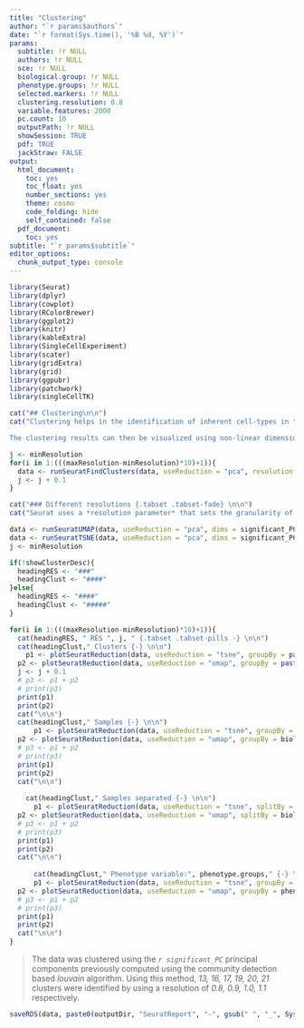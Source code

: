 ```yaml
---
title: "Clustering"
author: "`r params$authors`"
date: "`r format(Sys.time(), '%B %d, %Y')`"
params:
  subtitle: !r NULL
  authors: !r NULL
  sce: !r NULL
  biological.group: !r NULL
  phenotype.groups: !r NULL
  selected.markers: !r NULL
  clustering.resolution: 0.8
  variable.features: 2000
  pc.count: 10
  outputPath: !r NULL
  showSession: TRUE
  pdf: TRUE
  jackStraw: FALSE
output:
  html_document:
    toc: yes
    toc_float: yes
    number_sections: yes
    theme: cosmo
    code_folding: hide
    self_contained: false
  pdf_document:
    toc: yes
subtitle: "`r params$subtitle`"
editor_options:
  chunk_output_type: console
---
```

```r
library(Seurat)
library(dplyr)
library(cowplot)
library(RColorBrewer)
library(ggplot2)
library(knitr)
library(kableExtra)
library(SingleCellExperiment)
library(scater)
library(gridExtra)
library(grid)
library(ggpubr)
library(patchwork)
library(singleCellTK)
```

```r
cat("## Clustering\n\n")
cat("Clustering helps in the identification of inherent cell-types in the data in an unsupervised manner by discovering the natural clusters that may exist on the basis of the transcriptome. Seurat uses the principal components for its graph-based clustering approach where it iteratively groups cells with similar expression patterns together into highly interconnected communities.  

The clustering results can then be visualized using non-linear dimensionality reduction techniques including tSNE and UMAP. The goal of these algorithms is essentially to understand the structure of the data in high-dimensional space in order to place similar cells together in low-dimensional space thus making visualizing clusters much more intuitive. Cells in the data within the graph-based clusters determined above should co-localize on these plots. ")
```

<!-- Compute -->
```r
j <- minResolution
for(i in 1:(((maxResolution-minResolution)*10)+1)){
  data <- runSeuratFindClusters(data, useReduction = "pca", resolution = j, verbose = FALSE)
  j <- j + 0.1
}
```

<!-- Plot -->
```r
cat("### Different resolutions {.tabset .tabset-fade} \n\n")
cat("Seurat uses a *resolution parameter* that sets the granularity of the clustering, with increased values leading to a greater number of identified clusters. The choice of resolution is slightly subjective and often varies on the size of the input data. Typically, for larger datasets, the optimal resolution often increases. The different clustering results are provided below using a set of different resolutions (ranging from 0.3 to 1.5) which can be visualized using tSNE and UMAP plots below:")
```

<!-- #### tSNE {.tabset .tabset-pills -} -->
```r
data <- runSeuratUMAP(data, useReduction = "pca", dims = significant_PC)
data <- runSeuratTSNE(data, useReduction = "pca", dims = significant_PC)
j <- minResolution

if(!showClusterDesc){
  headingRES <- "###"
  headingClust <- "####"
}else{
  headingRES <- "####"
  headingClust <- "#####"
}

for(i in 1:(((maxResolution-minResolution)*10)+1)){
  cat(headingRES, " RES ", j, " {.tabset .tabset-pills -} \n\n")
  cat(headingClust," Clusters {-} \n\n")
    p1 <- plotSeuratReduction(data, useReduction = "tsne", groupBy = paste0("Seurat_louvain_Resolution", j), showLegend = TRUE)
  p2 <- plotSeuratReduction(data, useReduction = "umap", groupBy = paste0("Seurat_louvain_Resolution", j), showLegend = TRUE)
  j <- j + 0.1
  # p3 <- p1 + p2
  # print(p3)
  print(p1)
  print(p2)
  cat("\n\n")
  cat(headingClust," Samples {-} \n\n")
      p1 <- plotSeuratReduction(data, useReduction = "tsne", groupBy = biological.group, showLegend = TRUE)
  p2 <- plotSeuratReduction(data, useReduction = "umap", groupBy = biological.group, showLegend = TRUE)
  # p3 <- p1 + p2
  # print(p3)
  print(p1)
  print(p2)
  cat("\n\n")
  
    cat(headingClust," Samples separated {-} \n\n")
      p1 <- plotSeuratReduction(data, useReduction = "tsne", splitBy = biological.group, showLegend = TRUE)
  p2 <- plotSeuratReduction(data, useReduction = "umap", splitBy = biological.group, showLegend = TRUE)
  # p3 <- p1 + p2
  # print(p3)
  print(p1)
  print(p2)
  cat("\n\n")
  
      cat(headingClust," Phenotype variable:", phenotype.groups," {-} \n\n")
      p1 <- plotSeuratReduction(data, useReduction = "tsne", groupBy = phenotype.groups, showLegend = TRUE)
  p2 <- plotSeuratReduction(data, useReduction = "umap", groupBy = phenotype.groups, showLegend = TRUE)
  # p3 <- p1 + p2
  # print(p3)
  print(p1)
  print(p2)
  cat("\n\n")
}

```

> The data was clustered using the *`r significant_PC`* principal components previously computed using the community detection based *louvain* algorithm. Using this method, *13, 16, 17, 19, 20, 21* clusters were identified by using a resolution of *0.8, 0.9, 1.0, 1.1* respectively. 

```r
saveRDS(data, paste0(outputDir, "SeuratReport", "-", gsub(" ", "_", Sys.Date()), ".rds"))
```
